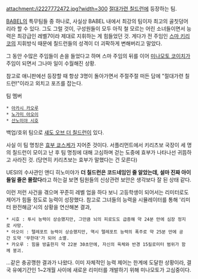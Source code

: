 attachment:/i2227772472.jpg?width=300
[[절대가련 칠드런]]에 등장하는 팀.

[[BABEL]]의 특무팀들 중 하나로, 사실상 BABEL 내에서 최강의 팀이자 최고의 골칫덩어리라 할 수 있다. 그도 그럴 것이, 구성원들이 모두 아직 철 모르는 어린 소녀들이면서 능력은 최강급인 레벨7이라 제대로 지휘하는 게 힘들었던 것. 게다가 전 주임인 [[스마 키리코]]의 지휘방식 때문에 칠드런들의 성격이 더 괴팍하게 변해버리고 말았다.

그 동안 수많은 주임들이 손을 들었다고 하며 스마 주임의 뒤를 이어 [[미나모토 코이치]]가 주임이 되면서 그나마 일이 수월해진 상황.

참고로 애니판에선 등장할 때 항상 3명이 돌아가면서 주절주절 떠든 담에 "절대가련 칠드런!"이라고 외치고 포즈를 잡는다.

팀 멤버
 * [[아카시 카오루]]
 * [[노가미 아오이]]
 * [[산노미야 시호]]

백업/호위 팀으로 [[섀도 오브 더 칠드런]]이 있다.

사실 이 팀 명칭은 [[효부 쿄스케]]가 지어준 것이다. 서플리먼트에서 키리츠보 국장이 세 명의 칠드런이 모이고 난 후 팀 명칭에 대해 고심하며 걷는 도중에 효부가 나타나선 귀뜸하고 사라진 것. (당연히 키리츠보는 효부가 말했다는 건 모른다)

UESI의 수사관인 앤디 히노미야가 '''더 칠드런은 코드네임인 줄 알았는데, 설마 진짜 아이들일 줄은 몰랐다'''라고 하는걸 보면 팀원들의 신상관련 보안은 생각보다 잘 된 상태 같다.

이런 저런 사건을 겪으며 꾸준히 레벨 업을 하다 보니 고등학생이 되어서는 리미터로도 제어가 힘들 정도로 능력이 성장했다. 참고로 그녀들의 능력을 시뮬레이터를 통해 '리미터 완전해금'시의 상황을 연산해본 결과, 

 * 시호 : 투시 능력이 상승했지만, 그만큼 뇌의 피로도도 급증해 약 24분 만에 심장 정지로 사망.
 * 아오이 : 텔레포트 능력이 상승했지만, 역시 텔레포트 능력의 폭주로 약 25분 만에 공간 도약 '무한대'가 되어 소멸.
 * 카오루 : 힘을 방출한지 약 22분 30초만에, 자신의 육체와 반경 15킬로미터 범위가 함께 붕괴. 

...같은 충공깽한 결과가 나왔다. 이미 자체적인 능력 제어는 한계에 도달한 상황이라, 결국 유예기간인 1~2개월 사이에 새로운 리미터를 개발하기 위해 미나모토가 고심중이다.

